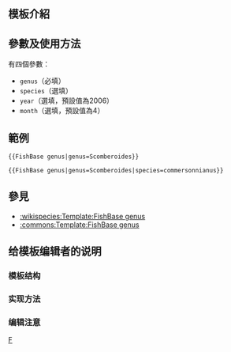 <includeonly><!-- 在這裡加入模板的保護標識 --></includeonly><noinclude>{{Documentation subpage}}</noinclude>
<!-- 在本行下編輯模板說明 -->
== 模板介紹 ==

== 參數及使用方法 ==
有四個參數：
* <code>genus</code>（必填）
* <code>species</code>（選填）
* <code>year</code>（選填，預設值為2006）
* <code>month</code>（選填，預設值為4）

== 範例 ==
<pre>{{FishBase genus|genus=Scomberoides}}</pre>
{{FishBase genus|genus=Scomberoides}}

<pre>{{FishBase genus|genus=Scomberoides|species=commersonnianus}}</pre>
{{FishBase genus|genus=Scomberoides|species=commersonnianus}}

== 參見 ==
* [[:wikispecies:Template:FishBase genus]]
* [[:commons:Template:FishBase genus]]

== 给模板编辑者的说明 ==
=== 模板结构 ===
=== 实现方法 ===
=== 编辑注意 ===

<includeonly>
<!-- 本行下加入模板的分類 -->
[[Category:生物模板|{{PAGENAME}}]]
[[Category:生物数据库链接模板|F]]
</includeonly>